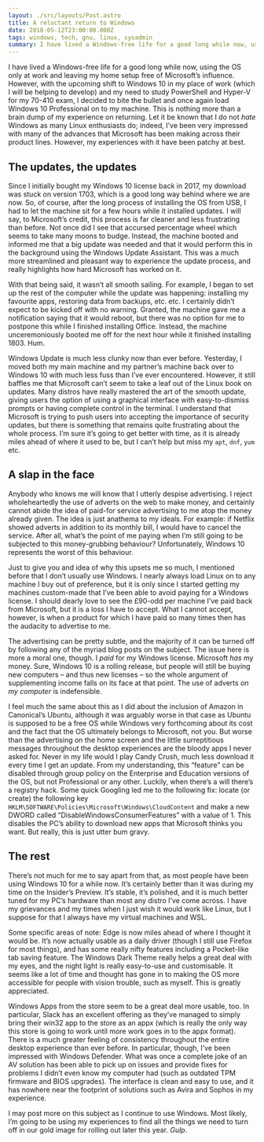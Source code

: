 ```yaml
---
layout: ./src/layouts/Post.astro
title: A reluctant return to Windows
date: 2018-05-12T23:00:00.000Z
tags: windows, tech, gnu, linux, sysadmin
summary: I have lived a Windows-free life for a good long while now, using the OS only at work and leaving my home setup free of Microsoft’s influence. However, with the upcoming shift to Windows 10 in my place of work (which I will be helping to develop) and my need to study PowerShell and Hyper-V for my 70-410 exam, I decided to bite the bullet and once again load Windows 10 Professional on to my machine.
---
```


I have lived a Windows-free life for a good long while now, using the OS only at work and leaving my home setup free of Microsoft’s influence. However, with the upcoming shift to Windows 10 in my place of work (which I will be helping to develop) and my need to study PowerShell and Hyper-V for my 70-410 exam, I decided to bite the bullet and once again load Windows 10 Professional on to my machine. This is nothing more than a brain dump of my experience on returning. Let it be known that I do not _hate_ Windows as many Linux enthusiasts do; indeed, I’ve been very impressed with many of the advances that Microsoft has been making across their product lines. However, my experiences with it have been patchy at best.

## The updates, the updates

Since I initially bought my Windows 10 license back in 2017, my download was stuck on version 1703, which is a good long way behind where we are now. So, of course, after the long process of installing the OS from USB, I had to let the machine sit for a few hours while it installed updates. I will say, to Microsoft’s credit, this process is far cleaner and less frustrating than before. Not once did I see that accursed percentage wheel which seems to take many moons to budge. Instead, the machine booted and informed me that a big update was needed and that it would perform this in the background using the Windows Update Assistant. This was a much more streamlined and pleasant way to experience the update process, and really highlights how hard Microsoft has worked on it.

With that being said, it wasn’t all smooth sailing. For example, I began to set up the rest of the computer while the update was happening: installing my favourite apps, restoring data from backups, etc. etc. I certainly didn’t expect to be kicked off with no warning. Granted, the machine gave me a notification saying that it would reboot, but there was no option for me to postpone this while I finished installing Office. Instead, the machine unceremoniously booted me off for the next hour while it finished installing 1803. Hum.

Windows Update is much less clunky now than ever before. Yesterday, I moved both my main machine and my partner’s machine back over to Windows 10 with much less fuss than I’ve ever encountered. However, it still baffles me that Microsoft can’t seem to take a leaf out of the Linux book on updates. Many distros have really mastered the art of the smooth update, giving users the option of using a graphical interface with easy-to-dismiss prompts or having complete control in the terminal. I understand that Microsoft is trying to push users into accepting the importance of security updates, but there is something that remains quite frustrating about the whole process. I’m sure it’s going to get better with time, as it is already miles ahead of where it used to be, but I can’t help but miss my `apt`, `dnf`, `yum` etc.

## A slap in the face

Anybody who knows me will know that I utterly despise advertising. I reject wholeheartedly the use of adverts on the web to make money, and certainly cannot abide the idea of paid-for service advertising to me atop the money already given. The idea is just anathema to my ideals. For example: if Netflix showed adverts in addition to its monthly bill, I would have to cancel the service. After all, what’s the point of me paying when I’m still going to be subjected to this money-grubbing behaviour? Unfortunately, Windows 10 represents the worst of this behaviour.

Just to give you and idea of why this upsets me so much, I mentioned before that I don’t usually use Windows. I nearly always load Linux on to any machine I buy out of preference, but it is only since I started getting my machines custom-made that I’ve been able to avoid paying for a Windows license. I should dearly love to see the £90-odd per machine I’ve paid back from Microsoft, but it is a loss I have to accept. What I cannot accept, however, is when a product for which I have paid so many times then has the audacity to advertise to me.

The advertising can be pretty subtle, and the majority of it can be turned off by following any of the myriad blog posts on the subject. The issue here is more a moral one, though. I _paid_ for my Windows license. Microsoft _has_ my money. Sure, Windows 10 is a rolling release, but people will still be buying new computers – and thus new licenses – so the whole argument of supplementing income falls on its face at that point. The use of adverts _on my computer_ is indefensible.

I feel much the same about this as I did about the inclusion of Amazon in Canonical’s Ubuntu, although it was arguably worse in that case as Ubuntu is supposed to be a free OS while Windows very forthcoming about its cost and the fact that the OS ultimately belongs to Microsoft, not you. But worse than the advertising on the home screen and the little surreptitious messages throughout the desktop experiences are the bloody apps I never asked for. Never in my life would I play Candy Crush, much less download it every time I get an update. From my understanding, this “feature” can be disabled through group policy on the Enterprise and Education versions of the OS, but not Professional or any other. Luckily, when there’s a will there’s a registry hack. Some quick Googling led me to the following fix: locate (or create) the following key `HKLM\SOFTWARE\Policies\Microsoft\Windows\CloudContent` and make a new DWORD called “DisableWindowsConsumerFeatures” with a value of 1. This disables the PC’s ability to download new apps that Microsoft thinks you want. But really, this is just utter bum gravy.

## The rest

There’s not much for me to say apart from that, as most people have been using Windows 10 for a while now. It’s certainly better than it was during my time on the Insider’s Preview. It’s stable, it’s polished, and it is much better tuned for my PC’s hardware than most any distro I’ve come across. I have my grievances and my times when I just wish it would work like Linux, but I suppose for that I always have my virtual machines and WSL.

Some specific areas of note: Edge is now miles ahead of where I thought it would be. It’s now actually usable as a daily driver (though I still use Firefox for most things), and has some really nifty features including a Pocket-like tab saving feature. The Windows Dark Theme really helps a great deal with my eyes, and the night light is really easy-to-use and customisable. It seems like a lot of time and thought has gone in to making the OS more accessible for people with vision trouble, such as myself. This is greatly appreciated.

Windows Apps from the store seem to be a great deal more usable, too. In particular, Slack has an excellent offering as they’ve managed to simply bring their win32 app to the store as an appx (which is really the only way this store is going to work until more work goes in to the appx format). There is a much greater feeling of consistency throughout the entire desktop experience than ever before. In particular, though, I’ve been impressed with Windows Defender. What was once a complete joke of an AV solution has been able to pick up on issues and provide fixes for problems I didn’t even know my computer had (such as outdated TPM firmware and BIOS upgrades). The interface is clean and easy to use, and it has nowhere near the footprint of solutions such as Avira and Sophos in my experience.

I may post more on this subject as I continue to use Windows. Most likely, I’m going to be using my experiences to find all the things we need to turn off in our gold image for rolling out later this year. _Gulp_.
